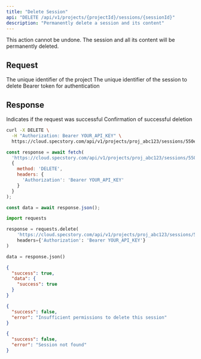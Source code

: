 ```yaml
---
title: "Delete Session"
api: "DELETE /api/v1/projects/{projectId}/sessions/{sessionId}"
description: "Permanently delete a session and its content"
---
```


<Warning>
  This action cannot be undone. The session and all its content will be permanently deleted.
</Warning>

## Request

<ParamField path="projectId" type="string" required>
  The unique identifier of the project
</ParamField>

<ParamField path="sessionId" type="string" required>
  The unique identifier of the session to delete
</ParamField>

<ParamField header="Authorization" type="string" required>
  Bearer token for authentication
</ParamField>

## Response

<ResponseField name="success" type="boolean">
  Indicates if the request was successful
</ResponseField>

<ResponseField name="data" type="object">
  <Expandable title="data">
    <ResponseField name="success" type="boolean">
      Confirmation of successful deletion
    </ResponseField>
  </Expandable>
</ResponseField>

<RequestExample>

```bash cURL
curl -X DELETE \
  -H "Authorization: Bearer YOUR_API_KEY" \
  https://cloud.specstory.com/api/v1/projects/proj_abc123/sessions/550e8400-e29b-41d4-a716-446655440000
```

```javascript JavaScript
const response = await fetch(
  'https://cloud.specstory.com/api/v1/projects/proj_abc123/sessions/550e8400-e29b-41d4-a716-446655440000',
  {
    method: 'DELETE',
    headers: {
      'Authorization': 'Bearer YOUR_API_KEY'
    }
  }
);

const data = await response.json();
```

```python Python
import requests

response = requests.delete(
    'https://cloud.specstory.com/api/v1/projects/proj_abc123/sessions/550e8400-e29b-41d4-a716-446655440000',
    headers={'Authorization': 'Bearer YOUR_API_KEY'}
)

data = response.json()
```

</RequestExample>

<ResponseExample>

```json 200 Success
{
  "success": true,
  "data": {
    "success": true
  }
}
```

```json 403 Forbidden
{
  "success": false,
  "error": "Insufficient permissions to delete this session"
}
```

```json 404 Not Found
{
  "success": false,
  "error": "Session not found"
}
```

</ResponseExample>